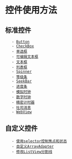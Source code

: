 = 控件使用方法 =

== 标准控件 ==
    - [[Button]]
    - [[CheckBox]]
    - [[单选框]]
    - [[可编辑文本框]]
    - [[文本框]]
    - [[列表框]]
    - [[Spinner]]
    - [[等级条]]
    - [[SeekBar]]
    - [[进度条]]
    - [[模拟时钟]]
    - [[数字时钟]]
    - [[精密计时器]]
    - [[吐司消息]]
    - [[WebView]]

== 自定义控件 ==
    - [[使用selector控制焦点和状态]]
    - [[自定义ArrayAdapter]]
    - [[修改ListView分割线]]
